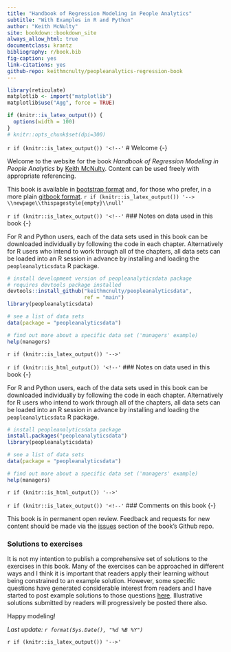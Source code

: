 ```yaml
--- 
title: "Handbook of Regression Modeling in People Analytics"
subtitle: "With Examples in R and Python"
author: "Keith McNulty"
site: bookdown::bookdown_site
always_allow_html: true
documentclass: krantz
bibliography: r/book.bib
fig-caption: yes
link-citations: yes
github-repo: keithmcnulty/peopleanalytics-regression-book
---
```


```r
library(reticulate)
matplotlib <- import("matplotlib")
matplotlib$use("Agg", force = TRUE)

if (knitr::is_latex_output()) {
  options(width = 100)
}
# knitr::opts_chunk$set(dpi=300)
```


`r if (knitr::is_latex_output()) '<!--'`
# Welcome {-}

Welcome to the website for the book *Handbook of Regression Modeling in People Analytics* by [Keith McNulty](https://twitter.com/dr_keithmcnulty).  Content can be used freely with appropriate referencing.

This book is available in [bootstrap format](http://peopleanalytics-regression-book.org) and, for those who prefer, in a more plain [gitbook format](http://peopleanalytics-regression-book.org/gitbook).
`r if (knitr::is_latex_output()) '--> \\newpage\\thispagestyle{empty}\\null'`

`r if (knitr::is_latex_output()) '<!--'`
### Notes on data used in this book {-}

For R and Python users, each of the data sets used in this book can be downloaded individually by following the code in each chapter.  Alternatively for R users who intend to work through all of the chapters, all data sets can be loaded into an R session in advance by installing and loading the `peopleanalyticsdata` R package.  

```r
# install development version of peopleanalyticsdata package
# requires devtools package installed
devtools::install_github("keithmcnulty/peopleanalyticsdata", 
                         ref = "main")
library(peopleanalyticsdata)

# see a list of data sets
data(package = "peopleanalyticsdata")

# find out more about a specific data set ('managers' example)
help(managers)
```
`r if (knitr::is_latex_output()) '-->'`

`r if (knitr::is_html_output()) '<!--'`
### Notes on data used in this book {-}

For R and Python users, each of the data sets used in this book can be downloaded individually by following the code in each chapter.  Alternatively for R users who intend to work through all of the chapters, all data sets can be loaded into an R session in advance by installing and loading the `peopleanalyticsdata` R package.  

```r
# install peopleanalyticsdata package
install.packages("peopleanalyticsdata")
library(peopleanalyticsdata)

# see a list of data sets
data(package = "peopleanalyticsdata")

# find out more about a specific data set ('managers' example)
help(managers)
```
`r if (knitr::is_html_output()) '-->'`

`r if (knitr::is_latex_output()) '<!--'`
### Comments on this book {-}

This book is in permanent open review.  Feedback and requests for new content should be made via the [issues](https://github.com/keithmcnulty/peopleanalytics-regression-book/issues) section of the book's Github repo.

### Solutions to exercises {-}

It is not my intention to publish a comprehensive set of solutions to the exercises in this book.  Many of the exercises can be approached in different ways and I think it is important that readers apply their learning without being constrained to an example solution.  However, some specific questions have generated considerable interest from readers and I have started to post example solutions to those questions [here](https://keithmcnulty.github.io/peopleanalytics-regression-book/solutions/).  Illustrative solutions submitted by readers will progressively be posted there also.  


Happy modeling!

*Last update:  `r format(Sys.Date(), "%d %B %Y")`*

`r if (knitr::is_latex_output()) '-->'`







